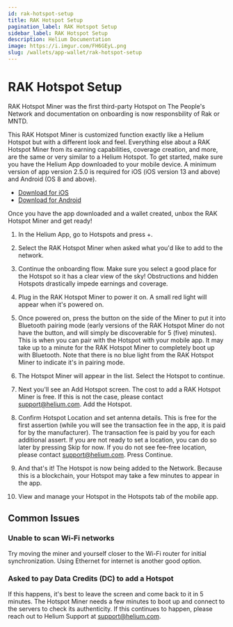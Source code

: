 ```yaml
---
id: rak-hotspot-setup
title: RAK Hotspot Setup
pagination_label: RAK Hotspot Setup
sidebar_label: RAK Hotspot Setup
description: Helium Documentation
image: https://i.imgur.com/FH6GEyL.png
slug: /wallets/app-wallet/rak-hotspot-setup
---
```


# RAK Hotspot Setup

RAK Hotspot Miner was the first third-party Hotspot on The People's Network and documentation on
onboarding is now responsbility of Rak or MNTD.

This RAK Hotspot Miner is customized function exactly like a Helium Hotspot but with a different
look and feel. Everything else about a RAK Hotspot Miner from its earning capabilities, coverage
creation, and more, are the same or very similar to a Helium Hotspot. To get started, make sure you
have the Helium App downloaded to your mobile device. A minimum version of app version 2.5.0 is
required for iOS (iOS version 13 and above) and Android (OS 8 and above).

- [Download for iOS](https://apps.apple.com/us/app/helium-hotspot/id1450463605)
- [Download for Android](https://play.google.com/store/apps/details?id=com.helium.wallet&hl=en_US)

Once you have the app downloaded and a wallet created, unbox the RAK Hotspot Miner and get ready!

1. In the Helium App, go to Hotspots and press +.

2. Select the RAK Hotspot Miner when asked what you'd like to add to the network.

3. Continue the onboarding flow. Make sure you select a good place for the Hotspot so it has a clear
   view of the sky! Obstructions and hidden Hotspots drastically impede earnings and coverage.

4. Plug in the RAK Hotspot Miner to power it on. A small red light will appear when it's powered on.

5. Once powered on, press the button on the side of the Miner to put it into Bluetooth pairing mode
   (early versions of the RAK Hotspot Miner do not have the button, and will simply be discoverable
   for 5 (five) minutes). This is when you can pair with the Hotspot with your mobile app. It may
   take up to a minute for the RAK Hotspot Miner to completely boot up with Bluetooth. Note that
   there is no blue light from the RAK Hotspot Miner to indicate it's in pairing mode.

6. The Hotspot Miner will appear in the list. Select the Hotspot to continue.

7. Next you'll see an Add Hotspot screen. The cost to add a RAK Hotspot Miner is free. If this is
   not the case, please contact support@helium.com. Add the Hotspot.

8. Confirm Hotspot Location and set antenna details. This is free for the first assertion (while you
   will see the transaction fee in the app, it is paid for by the manufacturer). The transaction fee
   is paid by you for each additional assert. If you are not ready to set a location, you can do so
   later by pressing Skip for now. If you do not see fee-free location, please contact
   support@helium.com. Press Continue.
9. And that's it! The Hotspot is now being added to the Network. Because this is a blockchain, your
   Hotspot may take a few minutes to appear in the app.
10. View and manage your Hotspot in the Hotspots tab of the mobile app.

## Common Issues

### Unable to scan Wi-Fi networks

Try moving the miner and yourself closer to the Wi-Fi router for initial synchronization. Using
Ethernet for internet is another good option.

### Asked to pay Data Credits (DC) to add a Hotspot

If this happens, it's best to leave the screen and come back to it in 5 minutes. The Hotspot Miner
needs a few minutes to boot up and connect to the servers to check its authenticity. If this
continues to happen, please reach out to Helium Support at support@helium.com.
